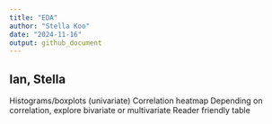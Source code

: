 ```yaml
---
title: "EDA"
author: "Stella Koo"
date: "2024-11-16"
output: github_document
---
```


## Ian, Stella

Histograms/boxplots (univariate)
Correlation heatmap
Depending on correlation, explore bivariate or multivariate
Reader friendly table